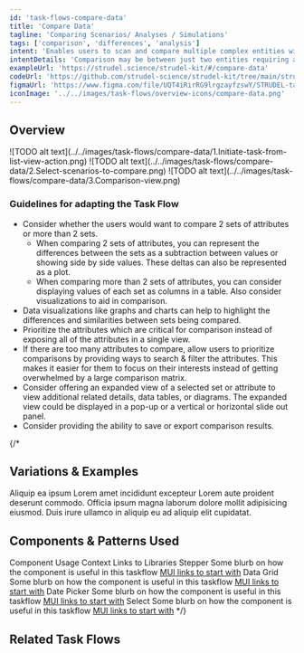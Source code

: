 ```yaml
---
id: 'task-flows-compare-data'
title: 'Compare Data'
tagline: 'Comparing Scenarios/ Analyses / Simulations'
tags: ['comparison', 'differences', 'analysis']
intent: 'Enables users to scan and compare multiple complex entities with similar information categories to support decision making based on the differences.'
intentDetails: 'Comparison may be between just two entities requiring a dedicated focus on differences in values, shown visually or numerically. Comparison may also be between multiple attributes — requiring a soft highlight on all differences and other visual representations.'
exampleUrl: 'https://strudel.science/strudel-kit/#/compare-data'
codeUrl: 'https://github.com/strudel-science/strudel-kit/tree/main/strudel-demo-app/src/app/compare-data'
figmaUrl: 'https://www.figma.com/file/UQT4iRirRG9lrgzayfzswY/STRUDEL-task-flows?type=design&node-id=10%3A65420&mode=design&t=w7GGrEXSOV1T8UCr-1'
iconImage: '../../images/task-flows/overview-icons/compare-data.png'
---
```


## Overview

<Grid container spacing={4}>
  <Grid item xs={6} md={4}>
    ![TODO alt text](../../images/task-flows/compare-data/1.Initiate-task-from-list-view-action.png)
  </Grid>
  <Grid item xs={6} md={4}>
    ![TODO alt text](../../images/task-flows/compare-data/2.Select-scenarios-to-compare.png)
  </Grid>
  <Grid item xs={6} md={4}>
    ![TODO alt text](../../images/task-flows/compare-data/3.Comparison-view.png)
  </Grid>
</Grid>

### Guidelines for adapting the Task Flow

<ul>
  <li>
    Consider whether the users would want to compare 2 sets of attributes or more than 2 sets. 
    <ul>
      <li>
        When comparing 2 sets of attributes, you can represent the differences between the sets as a subtraction between values or showing side by side values. These deltas can also be represented as a plot. 
      </li>
      <li>
        When comparing more than 2 sets of attributes, you can consider displaying values of each set as columns in a table. Also consider visualizations to aid in comparison.
      </li>
    </ul>
  </li>
  <li>
    Data visualizations like graphs and charts can help to highlight the differences and similarities between  sets being compared.
  </li>
  <li>
    Prioritize the attributes which are critical for comparison instead of exposing all of the attributes in a single view.
  </li>
  <li>
    If there are too many attributes to compare, allow users to prioritize comparisons by providing ways to search & filter the attributes. This makes it easier for them to focus on their interests instead of getting overwhelmed by a large comparison matrix.
  </li>
  <li>
   Consider offering an expanded view of a selected set or attribute to view additional related details, data tables, or diagrams. The expanded view could be displayed in a pop-up or a vertical or horizontal slide out panel.
  </li>
  <li>
   Consider providing the ability to save or export comparison results.
  </li>
</ul>

{/*
## Variations & Examples

Aliquip ea ipsum Lorem amet incididunt excepteur Lorem aute proident deserunt commodo. Officia ipsum magna laborum dolore mollit adipisicing eiusmod. Duis irure ullamco in aliquip eu ad aliquip elit cupidatat.

## Components & Patterns Used

<InfoTable>
  <TableHead>
    <TableRow>
      <TableCell>Component</TableCell>
      <TableCell>Usage Context</TableCell>
      <TableCell>Links to Libraries</TableCell>
    </TableRow>
  </TableHead>
  <TableBody>
    <TableRow>
      <TableCell>Stepper</TableCell>
      <TableCell>Some blurb on how the component is useful in this taskflow</TableCell>
      <TableCell><a href="https://mui.com/material-ui/react-stepper/" target="_blank">MUI links to start with</a></TableCell>
    </TableRow>
    <TableRow>
      <TableCell>Data Grid</TableCell>
      <TableCell>Some blurb on how the component is useful in this taskflow</TableCell>
      <TableCell><a href="https://mui.com/x/react-data-grid/" target="_blank">MUI links to start with</a></TableCell>
    </TableRow>
    <TableRow>
      <TableCell>Date Picker</TableCell>
      <TableCell>Some blurb on how the component is useful in this taskflow</TableCell>
      <TableCell><a href="https://mui.com/x/react-date-pickers/" target="_blank">MUI links to start with</a></TableCell>
    </TableRow>
    <TableRow>
      <TableCell>Select</TableCell>
      <TableCell>Some blurb on how the component is useful in this taskflow</TableCell>
      <TableCell><a href="https://mui.com/material-ui/react-select/">MUI links to start with</a></TableCell>
    </TableRow>
  </TableBody>
</InfoTable>
*/}

## Related Task Flows

<Grid container spacing={4}>
  <Grid item md={6}>
    <TaskFlowCard name="Explore Data" />
  </Grid>
  <Grid item md={6}>
    <TaskFlowCard name="Contribute Data" />
  </Grid>
</Grid>